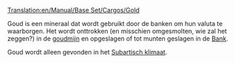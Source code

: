 [[Translation:en/Manual/Base Set/Cargos/Gold]]

{{nl/Manual/Base Set/Cargos/Vracht|name=Goud
|image=en/Manual/Base Set/Cargos/Gold.png
|geproduceerd=[[en/Manual/Base Set/Industries/Gold Mine|Goudmijn]]
|geaccepteerd=[[nl/Manual/Base Set/Industries/Bank|Bank]]
}}

Goud is een mineraal dat wordt gebruikt door de banken om hun valuta te waarborgen. Het wordt onttrokken (en misschien omgesmolten, wie zal het zeggen?) in de [[en/Manual/Base Set/Industries/Gold Mine|goudmijn]] en opgeslagen of tot munten geslagen in de [[nl/Manual/Base Set/Industries/Bank|Bank]].

Goud wordt alleen gevonden in het [[nl/Manual/Klimaat#subarctisch|Subartisch klimaat]].